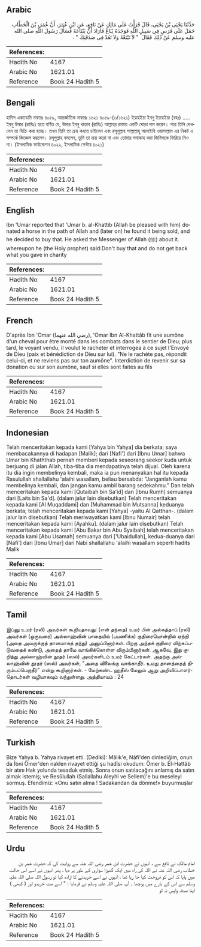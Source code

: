 ## Arabic


<div dir="rtl" lang="ar" style={{fontSize:'larger',backgroundColor:'#f8f9fa',padding:20}}>
حَدَّثَنَا يَحْيَى بْنُ يَحْيَى، قَالَ قَرَأْتُ عَلَى مَالِكٍ عَنْ نَافِعٍ، عَنِ ابْنِ عُمَرَ، أَنَّ عُمَرَ، بْنَ الْخَطَّابِ حَمَلَ عَلَى فَرَسٍ فِي سَبِيلِ اللَّهِ فَوَجَدَهُ يُبَاعُ فَأَرَادَ أَنْ يَبْتَاعَهُ فَسَأَلَ رَسُولَ اللَّهِ صلى الله عليه وسلم عَنْ ذَلِكَ فَقَالَ ‏ "‏ لاَ تَبْتَعْهُ وَلاَ تَعُدْ فِي صَدَقَتِكَ ‏"‏ ‏.‏
</div>
<div style={{backgroundColor:'#f8f9fa',padding:20, marginBottom: 10}}><table> <thead> <tr> <th>References:</th> <th></th> </tr> </thead> <tbody><tr><td>Hadith No</td><td>4167</td></tr><tr><td>Arabic No</td><td>1621.01</td></tr><tr><td>Reference</td><td>Book 24 Hadith 5</td></tr></tbody></table></div>

## Bengali


<div dir="ltr" lang="bn" style={{fontSize:'larger',backgroundColor:'#f8f9fa',padding:20}}>
হাদিস একাডেমি নাম্বারঃ ৪০৫৯, আন্তর্জাতিক নাম্বারঃ ১৬২১ ৪০৫৯-(৩/১৬২১) ইয়াহইয়া ইবনু ইয়াহইয়া (রহঃ) ..... ইবনু উমার (রাযিঃ) হতে বর্ণিত যে, উমার ইবনু খাত্তাব (রাযিঃ) আল্লাহর রাস্তায় একটি ঘোড়া দান করেন। পরে তিনি দেখলেন তা বিক্রি করা হচ্ছে। তখন তিনি তা ক্রয় করতে চাইলেন এবং রসূলুল্লাহ সাল্লাল্লাহু আলাইহি ওয়াসাল্লাম এর নিকট এ সম্পর্কে জিজ্ঞেস করলেন। রসূলুল্লাহ বললেন, তুমি তা ক্রয় করো না এবং তোমার সদাকাহ করা জিনিসকে ফিরিয়ে নিও না। (ইসলামিক ফাউন্ডেশন ৪০২২, ইসলামিক সেন্টার ৪০২১)
</div>
<div style={{backgroundColor:'#f8f9fa',padding:20, marginBottom: 10}}><table> <thead> <tr> <th>References:</th> <th></th> </tr> </thead> <tbody><tr><td>Hadith No</td><td>4167</td></tr><tr><td>Arabic No</td><td>1621.01</td></tr><tr><td>Reference</td><td>Book 24 Hadith 5</td></tr></tbody></table></div>

## English


<div dir="ltr" lang="en" style={{fontSize:'larger',backgroundColor:'#f8f9fa',padding:20}}>
Ibn 'Umar reported that 'Umar b. al-Khattib (Allah be pleased with him) donated a horse in the path of Allah and (later on) he found it being sold, and he decided to buy that. He asked the Messenger of Allah (ﷺ) about it. whereupon he (the Holy prophet) said:Don't buy that and do not get back what you gave in charity
</div>
<div style={{backgroundColor:'#f8f9fa',padding:20, marginBottom: 10}}><table> <thead> <tr> <th>References:</th> <th></th> </tr> </thead> <tbody><tr><td>Hadith No</td><td>4167</td></tr><tr><td>Arabic No</td><td>1621.01</td></tr><tr><td>Reference</td><td>Book 24 Hadith 5</td></tr></tbody></table></div>

## French


<div dir="ltr" lang="fr" style={{fontSize:'larger',backgroundColor:'#f8f9fa',padding:20}}>
D'après Ibn 'Omar (رضي الله عنهما), 'Omar Ibn Al-Khattâb fit une aumône d'un cheval pour être monté dans les combats dans le sentier de Dieu; plus tard, le voyant vendu, il voulut le racheter et interrogea à ce sujet l'Envoyé de Dieu (paix et bénédiction de Dieu sur lui). "Ne le rachète pas, répondit celui-ci, et ne reviens pas sur ton aumône". Interdiction de revenir sur sa donation ou sur son aumône, sauf si elles sont faites au fils
</div>
<div style={{backgroundColor:'#f8f9fa',padding:20, marginBottom: 10}}><table> <thead> <tr> <th>References:</th> <th></th> </tr> </thead> <tbody><tr><td>Hadith No</td><td>4167</td></tr><tr><td>Arabic No</td><td>1621.01</td></tr><tr><td>Reference</td><td>Book 24 Hadith 5</td></tr></tbody></table></div>

## Indonesian


<div dir="ltr" lang="id" style={{fontSize:'larger',backgroundColor:'#f8f9fa',padding:20}}>
Telah menceritakan kepada kami [Yahya bin Yahya] dia berkata; saya membacakannya di hadapan [Malik]; dari [Nafi'] dari [Ibnu Umar] bahwa Umar bin Khaththab pernah memberi kepada seseorang seekor kuda untuk berjuang di jalan Allah, tiba-tiba dia mendapatinya telah dijual. Oleh karena itu dia ingin membelinya kembali, maka ia pun menanyakan hal itu kepada Rasulullah shallallahu 'alaihi wasallam, beliau bersabda: "Janganlah kamu membelinya kembali, dan jangan kamu ambil barang sedekahmu." Dan telah menceritakan kepada kami [Qutaibah bin Sa'id] dan [Ibnu Rumh] semuanya dari [Laits bin Sa'd]. (dalam jalur lain disebutkan) Telah menceritakan kepada kami [Al Muqaddami] dan [Muhammad bin Mutsanna] keduanya berkata; telah menceritakan kepada kami [Yahya] -yaitu Al Qatthan-. (dalam jalur lain disebutkan) Telah meriwayatkan kami [Ibnu Numair] telah menceritakan kepada kami [Ayahku]. (dalam jalur lain disebutkan) Telah menceritakan kepada kami [Abu Bakar bin Abu Syaibah] telah menceritakan kepada kami [Abu Usamah] semuanya dari ['Ubaidullah], kedua-duanya dari [Nafi'] dari [Ibnu Umar] dari Nabi shallallahu 'alaihi wasallam seperti hadits Malik
</div>
<div style={{backgroundColor:'#f8f9fa',padding:20, marginBottom: 10}}><table> <thead> <tr> <th>References:</th> <th></th> </tr> </thead> <tbody><tr><td>Hadith No</td><td>4167</td></tr><tr><td>Arabic No</td><td>1621.01</td></tr><tr><td>Reference</td><td>Book 24 Hadith 5</td></tr></tbody></table></div>

## Tamil


<div dir="ltr" lang="ta" style={{fontSize:'larger',backgroundColor:'#f8f9fa',padding:20}}>
இப்னு உமர் (ரலி) அவர்கள் கூறியதாவது: (என் தந்தை) உமர் பின் அல்கத்தாப் (ரலி) அவர்கள் (ஒருவரை) அல்லாஹ்வின் பாதையில் (பயணிக்க) குதிரையொன்றில் ஏற்றி (அதை அவருக்குத் தானமாகத் தந்து) அனுப்பினார்கள். பிறகு அந்தக் குதிரை விற்கப்படுவதைக் கண்டு, அதைத் தாமே வாங்கிக்கொள்ள விரும்பினார்கள். ஆகவே, இது குறித்து அல்லாஹ்வின் தூதர் (ஸல்) அவர்களிடம் உமர் கேட்டார்கள். அதற்கு அல்லாஹ்வின் தூதர் (ஸல்) அவர்கள், "அதை விலைக்கு வாங்காதீர். உமது தானத்தைத் திரும்பப்பெறாதீர்" என்று கூறினார்கள். - மேற்கண்ட ஹதீஸ் மேலும் ஆறு அறிவிப்பாளர்தொடர்கள் வழியாகவும் வந்துள்ளது. அத்தியாயம் : 24
</div>
<div style={{backgroundColor:'#f8f9fa',padding:20, marginBottom: 10}}><table> <thead> <tr> <th>References:</th> <th></th> </tr> </thead> <tbody><tr><td>Hadith No</td><td>4167</td></tr><tr><td>Arabic No</td><td>1621.01</td></tr><tr><td>Reference</td><td>Book 24 Hadith 5</td></tr></tbody></table></div>

## Turkish


<div dir="ltr" lang="tr" style={{fontSize:'larger',backgroundColor:'#f8f9fa',padding:20}}>
Bize Yahya b. Yahya rivayet etti. (Dediki): Mâlik'e, Nâfi'den dinlediğim, onun da İbni Ömer'den naklen rivayet ettiği şu hadîsi okudum: Ömer b. El-Hattâb bir atını Hak yolunda tesaduk etmiş. Sonra onun satılacağını anlamış da satın almak istemiş; ve Resûlullah (Sallallahu Aleyhi ve Sellem)'e bu meseleyi sormuş. Efendimiz: «Onu satın alma ! Sadakandan da dönme!» buyurmuşlar
</div>
<div style={{backgroundColor:'#f8f9fa',padding:20, marginBottom: 10}}><table> <thead> <tr> <th>References:</th> <th></th> </tr> </thead> <tbody><tr><td>Hadith No</td><td>4167</td></tr><tr><td>Arabic No</td><td>1621.01</td></tr><tr><td>Reference</td><td>Book 24 Hadith 5</td></tr></tbody></table></div>

## Urdu


<div dir="rtl" lang="ur" style={{fontSize:'larger',backgroundColor:'#f8f9fa',padding:20}}>
امام مالک نے نافع سے ، انہوں نے حضرت ابن عمر رضی اللہ عنہ سے روایت کی کہ حضرت عمر بن خطاب رضی اللہ عنہ نے اللہ کی راہ میں ایک گھوڑا سواری کے طور پر دیا ، پھر انہوں نے اسے اس حالت میں پایا کہ اس کو فروخت کیا جا رہا تھا ، انہوں نے اسے خریدنے کا ارادہ کیا تو رسول اللہ صلی اللہ علیہ وسلم سے اس کے بارے میں پوچھا ۔ آپ صلی اللہ علیہ وسلم نے فرمایا : " اسے مت خریدو اور ( کبھی ) اپنا صدقہ واپس نہ لو
</div>
<div style={{backgroundColor:'#f8f9fa',padding:20, marginBottom: 10}}><table> <thead> <tr> <th>References:</th> <th></th> </tr> </thead> <tbody><tr><td>Hadith No</td><td>4167</td></tr><tr><td>Arabic No</td><td>1621.01</td></tr><tr><td>Reference</td><td>Book 24 Hadith 5</td></tr></tbody></table></div>